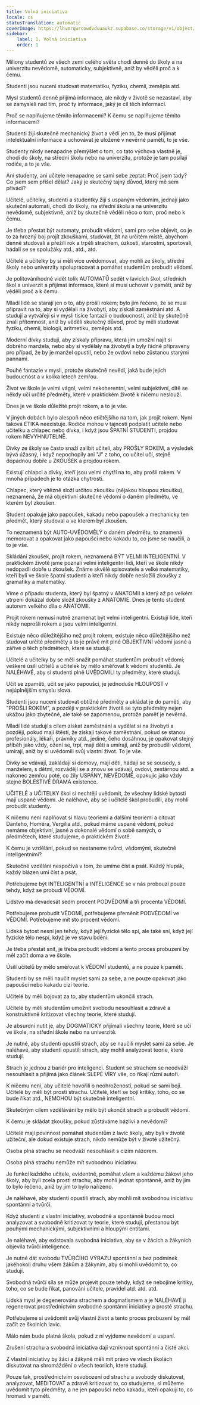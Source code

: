 ```yaml
---
title: Volná iniciativa
locale: cs
statusTranslation: automatic
coverImage: https://lhvmrqwrcowdvduuaukz.supabase.co/storage/v1/object/public/strapi-uploads/small_cover-educacion-fundamental.webp-2d51a7828a2b1309555be27f7e2a61a0.webp
sidebar:
    label: 1. Volná iniciativa
    order: 1
---
```

Miliony studentů ze všech zemí celého světa chodí denně do školy a na univerzitu nevědomě, automaticky, subjektivně, aniž by věděli proč a k čemu.

Studenti jsou nuceni studovat matematiku, fyziku, chemii, zeměpis atd.

Mysl studentů denně přijímá informace, ale nikdy v životě se nezastaví, aby se zamysleli nad tím, proč ty informace, jaký je cíl těch informací.

Proč se naplňujeme těmito informacemi? K čemu se naplňujeme těmito informacemi?

Studenti žijí skutečně mechanický život a vědí jen to, že musí přijímat intelektuální informace a uchovávat je uložené v nevěrné paměti, to je vše.

Studenty nikdy nenapadne přemýšlet o tom, co tato výchova vlastně je, chodí do školy, na střední školu nebo na univerzitu, protože je tam posílají rodiče, a to je vše.

Ani studenty, ani učitele nenapadne se sami sebe zeptat: Proč jsem tady? Co jsem sem přišel dělat? Jaký je skutečný tajný důvod, který mě sem přivádí?

Učitelé, učitelky, studenti a studentky žijí s uspaným vědomím, jednají jako skuteční automati, chodí do školy, na střední školu a na univerzitu nevědomě, subjektivně, aniž by skutečně věděli něco o tom, proč nebo k čemu.

Je třeba přestat být automaty, probudit vědomí, sami pro sebe objevit, co je to za hrozný boj projít zkouškami, studovat, žít na určitém místě, abychom denně studovali a přežili rok a trpěli strachem, úzkostí, starostmi, sportovali, hádali se se spolužáky atd., atd., atd.

Učitelé a učitelky by si měli více uvědomovat, aby mohli ze školy, střední školy nebo univerzity spolupracovat a pomáhat studentům probudit vědomí.

Je politováníhodné vidět tolik AUTOMATŮ sedět v lavicích škol, středních škol a univerzit a přijímat informace, které si musí uchovat v paměti, aniž by věděli proč a k čemu.

Mladí lidé se starají jen o to, aby prošli rokem; bylo jim řečeno, že se musí připravit na to, aby si vydělali na živobytí, aby získali zaměstnání atd. A studují a vytvářejí si v mysli tisíce fantazií o budoucnosti, aniž by skutečně znali přítomnost, aniž by věděli skutečný důvod, proč by měli studovat fyziku, chemii, biologii, aritmetiku, zeměpis atd.

Moderní dívky studují, aby získaly přípravu, která jim umožní najít si dobrého manžela, nebo aby si vydělaly na živobytí a byly řádně připraveny pro případ, že by je manžel opustil, nebo že ovdoví nebo zůstanou starými pannami.

Pouhé fantazie v mysli, protože skutečně nevědí, jaká bude jejich budoucnost a v kolika letech zemřou.

Život ve škole je velmi vágní, velmi nekoherentní, velmi subjektivní, dítě se někdy učí určité předměty, které v praktickém životě k ničemu neslouží.

Dnes je ve škole důležité projít rokem, a to je vše.

V jiných dobách bylo alespoň něco etičtějšího na tom, jak projít rokem. Nyní taková ETIKA neexistuje. Rodiče mohou v tajnosti podplatit učitele nebo učitelku a chlapec nebo dívka, i když jsou ŠPATNÍ STUDENTI, projdou rokem NEVYHNUTELNĚ.

Dívky ze školy se často snaží zalíbit učiteli, aby PROŠLY ROKEM, a výsledek bývá úžasný, i když nepochopily ani "J" z toho, co učitel učí, stejně dopadnou dobře u ZKOUŠEK a projdou rokem.

Existují chlapci a dívky, kteří jsou velmi chytří na to, aby prošli rokem. V mnoha případech je to otázka chytrosti.

Chlapec, který vítězně složí určitou zkoušku (nějakou hloupou zkoušku), neznamená, že má objektivní skutečné vědomí o daném předmětu, ve kterém byl zkoušen.

Student opakuje jako papoušek, kakadu nebo papoušek a mechanicky ten předmět, který studoval a ve kterém byl zkoušen.

To neznamená být AUTO-UVĚDOMĚLÝ o daném předmětu, to znamená memorovat a opakovat jako papoušci nebo kakadu to, co jsme se naučili, a to je vše.

Skládání zkoušek, projít rokem, neznamená BÝT VELMI INTELIGENTNÍ. V praktickém životě jsme poznali velmi inteligentní lidi, kteří ve škole nikdy nedopadli dobře u zkoušek. Známe skvělé spisovatele a velké matematiky, kteří byli ve škole špatní studenti a kteří nikdy dobře nesložili zkoušky z gramatiky a matematiky.

Víme o případu studenta, který byl špatný v ANATOMII a který až po velkém utrpení dokázal dobře složit zkoušky z ANATOMIE. Dnes je tento student autorem velkého díla o ANATOMII.

Projít rokem nemusí nutně znamenat být velmi inteligentní. Existují lidé, kteří nikdy neprošli rokem a jsou velmi inteligentní.

Existuje něco důležitějšího než projít rokem, existuje něco důležitějšího než studovat určité předměty a to je právě mít plné OBJEKTIVNÍ vědomí jasné a zářivé o těch předmětech, které se studují.

Učitelé a učitelky by se měli snažit pomáhat studentům probudit vědomí; veškeré úsilí učitelů a učitelek by mělo směřovat k vědomí studentů. Je NALÉHAVÉ, aby si studenti plně UVĚDOMILI ty předměty, které studují.

Učit se zpaměti, učit se jako papoušci, je jednoduše HLOUPOST v nejúplnějším smyslu slova.

Studenti jsou nuceni studovat obtížné předměty a ukládat je do paměti, aby "PROŠLI ROKEM", a později v praktickém životě se tyto předměty nejen ukážou jako zbytečné, ale také se zapomenou, protože paměť je nevěrná.

Mladí lidé studují s cílem získat zaměstnání a vydělat si na živobytí a později, pokud mají štěstí, že získají takové zaměstnání, pokud se stanou profesionály, lékaři, právníky atd., jediné, čeho dosáhnou, je opakovat stejný příběh jako vždy, ožení se, trpí, mají děti a umírají, aniž by probudili vědomí, umírají, aniž by si uvědomili svůj vlastní život. To je vše.

Dívky se vdávají, zakládají si domovy, mají děti, hádají se se sousedy, s manželem, s dětmi, rozvádějí se a znovu se vdávají, ovdoví, zestárnou atd. a nakonec zemřou poté, co žily USPÁNY, NEVĚDOMĚ, opakujíc jako vždy stejné BOLESTIVÉ DRAMA existence.

UČITELÉ a UČITELKY škol si nechtějí uvědomit, že všechny lidské bytosti mají uspané vědomí. Je naléhavé, aby se i učitelé škol probudili, aby mohli probudit studenty.

K ničemu není naplňovat si hlavu teoriemi a dalšími teoriemi a citovat Danteho, Homéra, Vergilia atd., pokud máme uspané vědomí, pokud nemáme objektivní, jasné a dokonalé vědomí o sobě samých, o předmětech, které studujeme, o praktickém životě.

K čemu je vzdělání, pokud se nestaneme tvůrci, vědomými, skutečně inteligentními?

Skutečné vzdělání nespočívá v tom, že umíme číst a psát. Každý hlupák, každý blázen umí číst a psát.

Potřebujeme být INTELIGENTNÍ a INTELIGENCE se v nás probouzí pouze tehdy, když se probudí VĚDOMÍ.

Lidstvo má devadesát sedm procent PODVĚDOMÍ a tři procenta VĚDOMÍ.

Potřebujeme probudit VĚDOMÍ, potřebujeme přeměnit PODVĚDOMÍ ve VĚDOMÍ. Potřebujeme mít sto procent vědomí.

Lidská bytost nesní jen tehdy, když její fyzické tělo spí, ale také sní, když její fyzické tělo nespí, když je ve stavu bdění.

Je třeba přestat snít, je třeba probudit vědomí a tento proces probuzení by měl začít doma a ve škole.

Úsilí učitelů by mělo směřovat k VĚDOMÍ studentů, a ne pouze k paměti.

Studenti by se měli naučit myslet sami za sebe, a ne pouze opakovat jako papoušci nebo kakadu cizí teorie.

Učitelé by měli bojovat za to, aby studentům ukončili strach.

Učitelé by měli studentům umožnit svobodu nesouhlasit a zdravě a konstruktivně kritizovat všechny teorie, které studují.

Je absurdní nutit je, aby DOGMATICKY přijímali všechny teorie, které se učí ve škole, na střední škole nebo na univerzitě.

Je nutné, aby studenti opustili strach, aby se naučili myslet sami za sebe. Je naléhavé, aby studenti opustili strach, aby mohli analyzovat teorie, které studují.

Strach je jednou z bariér pro inteligenci. Student se strachem se neodváží nesouhlasit a přijímá jako článek SLEPÉ VÍRY vše, co říkají různí autoři.

K ničemu není, aby učitelé hovořili o neohroženosti, pokud se sami bojí. Učitelé by měli být prosti strachu. Učitelé, kteří se bojí kritiky, toho, co se bude říkat atd., NEMOHOU být skutečně inteligentní.

Skutečným cílem vzdělávání by mělo být ukončit strach a probudit vědomí.

K čemu je skládat zkoušky, pokud zůstáváme bázliví a nevědomí?

Učitelé mají povinnost pomáhat studentům z lavic školy, aby byli v životě užiteční, ale dokud existuje strach, nikdo nemůže být v životě užitečný.

Osoba plná strachu se neodváží nesouhlasit s cizím názorem.

Osoba plná strachu nemůže mít svobodnou iniciativu.

Je funkcí každého učitele, evidentně, pomáhat všem a každému žákovi jeho školy, aby byli zcela prosti strachu, aby mohli jednat spontánně, aniž by jim to bylo řečeno, aniž by jim to bylo nařízeno.

Je naléhavé, aby studenti opustili strach, aby mohli mít svobodnou iniciativu spontánní a tvůrčí.

Když studenti z vlastní iniciativy, svobodně a spontánně budou moci analyzovat a svobodně kritizovat ty teorie, které studují, přestanou být pouhými mechanickými, subjektivními a hloupými entitami.

Je naléhavé, aby existovala svobodná iniciativa, aby se v žácích a žákyních objevila tvůrčí inteligence.

Je nutné dát svobodu TVŮRČÍHO VÝRAZU spontánní a bez podmínek jakéhokoli druhu všem žákům a žákyním, aby si mohli uvědomit to, co studují.

Svobodná tvůrčí síla se může projevit pouze tehdy, když se nebojíme kritiky, toho, co se bude říkat, panování učitele, pravidel atd. atd. atd.

Lidská mysl je degenerována strachem a dogmatismem a je NALÉHAVÉ ji regenerovat prostřednictvím svobodné spontánní iniciativy a prosté strachu.

Potřebujeme si uvědomit svůj vlastní život a tento proces probuzení by měl začít ze školních lavic.

Málo nám bude platná škola, pokud z ní vyjdeme nevědomí a uspaní.

Zrušení strachu a svobodná iniciativa dají vzniknout spontánní a čisté akci.

Z vlastní iniciativy by žáci a žákyně měli mít právo ve všech školách diskutovat na shromáždění o všech teoriích, které studují.

Pouze tak, prostřednictvím osvobození od strachu a svobody diskutovat, analyzovat, MEDITOVAT a zdravě kritizovat to, co studujeme, si můžeme uvědomit tyto předměty, a ne jen papoušci nebo kakadu, kteří opakují to, co hromadí v paměti.

